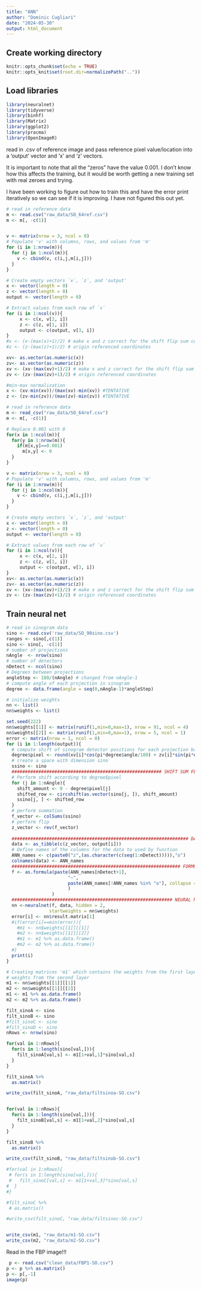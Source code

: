 ```yaml
---
title: "ANN"
author: "Dominic Cugliari"
date: "2024-05-30"
output: html_document
---
```


## Create working directory
```r
knitr::opts_chunk$set(echo = TRUE)
knitr::opts_knit$set(root.dir=normalizePath(".."))
```

## Load libraries
```r
library(neuralnet)
library(tidyverse)
library(binhf)
library(Matrix)
library(ggplot2)
library(pracma)
library(OpenImageR)
```

read in .csv of reference image and pass reference pixel value/location into a 'output' vector and 'x' and 'z' vectors.

It is important to note that all the "zeros" have the value 0.001. I don't know how this affects the training, but it would be worth getting a new training set with real zeroes and trying.

I have been working to figure out how to train this and have the error print iteratively so we can see if it is improving. I have not figured this out yet.

```r
# read in reference data
m <- read.csv("raw_data/SO_64ref.csv")
m <- m[, -c(1)]


v <- matrix(nrow = 3, ncol = 0)
# Populate 'v' with columns, rows, and values from 'm'
for (i in 1:nrow(m)){
  for (j in 1:ncol(m)){
    v <- cbind(v, c(i,j,m[i,j]))
  }
}

# Create empty vectors `x`, `z`, and 'output'
x <- vector(length = 0) 
z <- vector(length = 0)
output <- vector(length = 0)

# Extract values from each row of `v`
for (i in 1:ncol(v)){ 
     x <- c(x, v[2, i])
     z <- c(z, v[1, i])
     output <- c(output, v[3, i]) 
}
#x <- (x-(max(x)+1)/2) # make x and z correct for the shift flip sum code
#z <- (z-(max(z)+1)/2) # origin referenced coordinates

xv<- as.vector(as.numeric(x))
zv<- as.vector(as.numeric(z))
xv <- (xv-(max(xv)+1)/2) # make x and z correct for the shift flip sum code
zv <- (zv-(max(zv)+1)/2) # origin referenced coordinates

#min-max normalization
x <- (xv-min(xv))/(max(xv)-min(xv)) #TENTATIVE
z <- (zv-min(zv))/(max(zv)-min(zv)) #TENTATIVE
```

```r
# read in reference data
m <- read_csv("raw_data/SO_64ref.csv")
m <- m[, -c(1)]

# Replace 0.001 with 0
for(x in 1:ncol(m)){
  for(y in 1:nrow(m)){
    if(m[x,y]==0.001)
      m[x,y] <- 0
  }
}

v <- matrix(nrow = 3, ncol = 0)
# Populate 'v' with columns, rows, and values from 'm'
for (i in 1:nrow(m)){
  for (j in 1:ncol(m)){
    v <- cbind(v, c(i,j,m[i,j]))
  }
}

# Create empty vectors `x`, `z`, and 'output'
x <- vector(length = 0) 
z <- vector(length = 0)
output <- vector(length = 0)

# Extract values from each row of `v`
for (i in 1:ncol(v)){ 
     x <- c(x, v[2, i])
     z <- c(z, v[1, i])
     output <- c(output, v[3, i]) 
}
xv<- as.vector(as.numeric(x))
zv<- as.vector(as.numeric(z))
xv <- (xv-(max(xv)+1)/2) # make x and z correct for the shift flip sum code
zv <- (zv-(max(zv)+1)/2) # origin referenced coordinates
```


## Train neural net
```r
# read in sinogram data
sino <- read.csv('raw_data/SO_90sino.csv')
ranges <- sino[,c(1)]
sino <- sino[, -c(1)]
# number of projections
nAngle  <- nrow(sino)
# number of detectors
nDetect <- ncol(sino)
# Degrees between projections
angleStep <- 180/(nAngle) # changed from nAngle-1
# compute angle of each projection in sinogram
degree <- data.frame(angle = seq(0,nAngle-1)*angleStep) 

# initialize weights
nn <- list()
nn$weights <- list()

set.seed(222) 
nn$weights[[1]] <- matrix(runif(1,min=0,max=1), nrow = 91, ncol = 4)
nn$weights[[2]] <- matrix(runif(1,min=0,max=1), nrow = 5, ncol = 1)
error <- matrix(nrow = 1, ncol = 0)
for (i in 1:length(output)){
  # compute shift of sinogram detector positions for each projection based on current image pixel
  degree$pixel <- round(xv[i]*cos(pi*degree$angle/180) + zv[i]*sin(pi*degree$angle/180))
  # create a space with dimension sino
  ssino <- sino   
  ######################################################## SHIFT SUM FLIP 
  # Perform shift according to degree$pixel
  for (j in 1:nAngle){ 
    shift_amount <- 0 - degree$pixel[j]
    shifted_row <- circshift(as.vector(sino[j, ]), shift_amount)
    ssino[j, ] <- shifted_row
  }
  # perform summation
  f_vector <- colSums(ssino) 
  # perform flip
  z_vector <- rev(f_vector)  
   
  ################################################################## DATA
  data <- as_tibble(c(z_vector, output[i]))
  # Define names of the columns for the data to used by function 
  ANN_names <- c(paste0("z",(as.character(c(seq(1:nDetect))))),"o") 
  colnames(data) <- ANN_names
  ############################################################### FORMULA
  f <- as.formula(paste(ANN_names[nDetect+1],
                       "~",
                       paste(ANN_names[!ANN_names %in% "o"], collapse = " + ")
                       )
                 ) 
  ############################################################ NEURAL NET
  nn <-neuralnet(f, data, hidden = 2,
                startweights = nn$weights)
  error[i] <- nn$result.matrix[1]
  #if(error[i]==min(error)){
    #m1 <- nn$weights[[1]][[1]]
    #m2 <- nn$weights[[1]][[2]]
    #m1 <- m1 %>% as.data.frame()
    #m2 <- m2 %>% as.data.frame()
  #}
  print(i)
}

# Creating matrices 'm1' which contains the weights from the first layer and 'm2' which contains the
# weights from the second layer
m1 <- nn$weights[[1]][[1]]
m2 <- nn$weights[[1]][[2]]
m1 <- m1 %>% as.data.frame()
m2 <- m2 %>% as.data.frame()
```

```r
filt_sinoA <- sino
filt_sinoB <- sino
#filt_sinoC <- sino
#filt_sinoD <- sino
nRows <- nrow(sino)

for(val in 1:nRows){
  for(s in 1:length(sino[val,])){
    filt_sinoA[val,s] <- m1[1+val,1]*sino[val,s]
  }
}

filt_sinoA %>% 
  as.matrix()

write_csv(filt_sinoA, "raw_data/filtsinoa-SO.csv")


for(val in 1:nRows){
  for(s in 1:length(sino[val,])){
    filt_sinoB[val,s] <- m1[1+val,2]*sino[val,s]
  }
}

filt_sinoB %>% 
  as.matrix()

write_csv(filt_sinoB, "raw_data/filtsinob-SO.csv")

#for(val in 1:nRows){
 # for(s in 1:length(sino[val,])){
 #   filt_sinoC[val,s] <- m1[1+val,3]*sino[val,s]
#  }
#}

#filt_sinoC %>% 
 # as.matrix()

#write_csv(filt_sinoC, "raw_data/filtsinoc-SO.csv")


write_csv(m1, "raw_data/m1-SO.csv")
write_csv(m2, "raw_data/m2-SO.csv")

```

Read in the FBP image!!!

```r
 p <- read.csv("clean_data/FBP1-SO.csv")
p <- p %>% as.matrix()
p <- p[,-1]
image(p)
```

